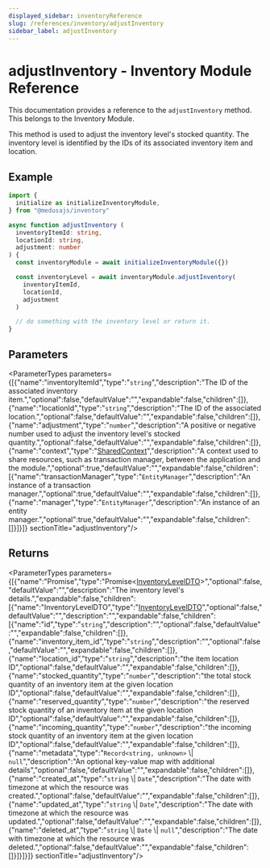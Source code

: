 ```yaml
---
displayed_sidebar: inventoryReference
slug: /references/inventory/adjustInventory
sidebar_label: adjustInventory
---
```



# adjustInventory - Inventory Module Reference

This documentation provides a reference to the `adjustInventory` method. This belongs to the Inventory Module.

This method is used to adjust the inventory level's stocked quantity. The inventory level is identified by the IDs of its associated inventory item and location.

## Example

```ts
import {
  initialize as initializeInventoryModule,
} from "@medusajs/inventory"

async function adjustInventory (
  inventoryItemId: string,
  locationId: string,
  adjustment: number
) {
  const inventoryModule = await initializeInventoryModule({})

  const inventoryLevel = await inventoryModule.adjustInventory(
    inventoryItemId,
    locationId,
    adjustment
  )

  // do something with the inventory level or return it.
}
```

## Parameters

<ParameterTypes parameters={[{"name":"inventoryItemId","type":"`string`","description":"The ID of the associated inventory item.","optional":false,"defaultValue":"","expandable":false,"children":[]},{"name":"locationId","type":"`string`","description":"The ID of the associated location.","optional":false,"defaultValue":"","expandable":false,"children":[]},{"name":"adjustment","type":"`number`","description":"A positive or negative number used to adjust the inventory level's stocked quantity.","optional":false,"defaultValue":"","expandable":false,"children":[]},{"name":"context","type":"[SharedContext](../../interfaces/inventory.SharedContext.mdx)","description":"A context used to share resources, such as transaction manager, between the application and the module.","optional":true,"defaultValue":"","expandable":false,"children":[{"name":"transactionManager","type":"`EntityManager`","description":"An instance of a transaction manager.","optional":true,"defaultValue":"","expandable":false,"children":[]},{"name":"manager","type":"`EntityManager`","description":"An instance of an entity manager.","optional":true,"defaultValue":"","expandable":false,"children":[]}]}]}  sectionTitle="adjustInventory"/>

## Returns

<ParameterTypes parameters={[{"name":"Promise","type":"Promise&#60;[InventoryLevelDTO](../../types/inventory.InventoryLevelDTO.mdx)&#62;","optional":false,"defaultValue":"","description":"The inventory level's details.","expandable":false,"children":[{"name":"InventoryLevelDTO","type":"[InventoryLevelDTO](../../types/inventory.InventoryLevelDTO.mdx)","optional":false,"defaultValue":"","description":"","expandable":false,"children":[{"name":"id","type":"`string`","description":"","optional":false,"defaultValue":"","expandable":false,"children":[]},{"name":"inventory_item_id","type":"`string`","description":"","optional":false,"defaultValue":"","expandable":false,"children":[]},{"name":"location_id","type":"`string`","description":"the item location ID","optional":false,"defaultValue":"","expandable":false,"children":[]},{"name":"stocked_quantity","type":"`number`","description":"the total stock quantity of an inventory item at the given location ID","optional":false,"defaultValue":"","expandable":false,"children":[]},{"name":"reserved_quantity","type":"`number`","description":"the reserved stock quantity of an inventory item at the given location ID","optional":false,"defaultValue":"","expandable":false,"children":[]},{"name":"incoming_quantity","type":"`number`","description":"the incoming stock quantity of an inventory item at the given location ID","optional":false,"defaultValue":"","expandable":false,"children":[]},{"name":"metadata","type":"`Record<string, unknown>` \\| `null`","description":"An optional key-value map with additional details","optional":false,"defaultValue":"","expandable":false,"children":[]},{"name":"created_at","type":"`string` \\| `Date`","description":"The date with timezone at which the resource was created.","optional":false,"defaultValue":"","expandable":false,"children":[]},{"name":"updated_at","type":"`string` \\| `Date`","description":"The date with timezone at which the resource was updated.","optional":false,"defaultValue":"","expandable":false,"children":[]},{"name":"deleted_at","type":"`string` \\| `Date` \\| `null`","description":"The date with timezone at which the resource was deleted.","optional":false,"defaultValue":"","expandable":false,"children":[]}]}]}]}  sectionTitle="adjustInventory"/>
